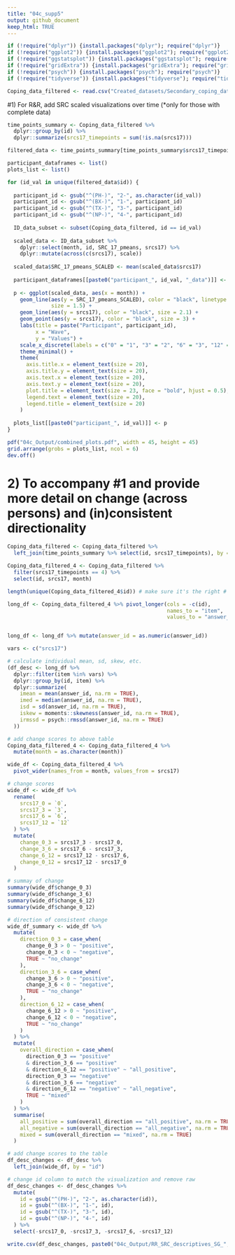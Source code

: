 ```yaml
---
title: "04c_supp5"
output: github_document
keep_html: TRUE
---
```


```r
if (!require("dplyr")) {install.packages("dplyr"); require("dplyr")}
if (!require("ggplot2")) {install.packages("ggplot2"); require("ggplot2")}
if (!require("ggstatsplot")) {install.packages("ggstatsplot"); require("ggstatsplot")}
if (!require("gridExtra")) {install.packages("gridExtra"); require("gridExtra")}
if (!require("psych")) {install.packages("psych"); require("psych")}
if (!require("tidyverse")) {install.packages("tidyverse"); require("tidyverse")}
```

```r
Coping_data_filtered <- read.csv("Created_datasets/Secondary_coping_data_2024_07_12.csv")
```

#1) For R&R, add SRC scaled visualizations over time (*only for those with complete data)
```r
time_points_summary <- Coping_data_filtered %>%
  dplyr::group_by(id) %>%
  dplyr::summarize(srcs17_timepoints = sum(!is.na(srcs17)))

filtered_data <- time_points_summary[time_points_summary$srcs17_timepoints == 4, ]

participant_dataframes <- list()
plots_list <- list()

for (id_val in unique(filtered_data$id)) {
  
  participant_id <- gsub("^(PH-)", "2-", as.character(id_val))
  participant_id <- gsub("^(BX-)", "1-", participant_id)
  participant_id <- gsub("^(TX-)", "3-", participant_id)
  participant_id <- gsub("^(NP-)", "4-", participant_id)
  
  ID_data_subset <- subset(Coping_data_filtered, id == id_val)
  
  scaled_data <- ID_data_subset %>%
    dplyr::select(month, id, SRC_17_pmeans, srcs17) %>%
    dplyr::mutate(across(c(srcs17), scale))
  
  scaled_data$SRC_17_pmeans_SCALED <- mean(scaled_data$srcs17)
  
  participant_dataframes[[paste0("participant_", id_val, "_data")]] <- scaled_data
  
  p <- ggplot(scaled_data, aes(x = month)) +
    geom_line(aes(y = SRC_17_pmeans_SCALED), color = "black", linetype = "dashed", 
              size = 1.5) +  
    geom_line(aes(y = srcs17), color = "black", size = 2.1) +
    geom_point(aes(y = srcs17), color = "black", size = 3) +  
    labs(title = paste("Participant", participant_id),  
         x = "Wave",
         y = "Values") +
    scale_x_discrete(labels = c("0" = "1", "3" = "2", "6" = "3", "12" = "4")) +  
    theme_minimal() + 
    theme(
      axis.title.x = element_text(size = 20),   
      axis.title.y = element_text(size = 20),   
      axis.text.x = element_text(size = 20),    
      axis.text.y = element_text(size = 20),    
      plot.title = element_text(size = 23, face = "bold", hjust = 0.5), 
      legend.text = element_text(size = 20),    
      legend.title = element_text(size = 20)    
    )
  
  plots_list[[paste0("participant_", id_val)]] <- p
}

pdf("04c_Output/combined_plots.pdf", width = 45, height = 45)
grid.arrange(grobs = plots_list, ncol = 6)  
dev.off()

```

# 2) To accompany #1 and provide more detail on change (across persons) and (in)consistent directionality
```r
Coping_data_filtered <- Coping_data_filtered %>%
  left_join(time_points_summary %>% select(id, srcs17_timepoints), by = "id")

Coping_data_filtered_4 <- Coping_data_filtered %>%
  filter(srcs17_timepoints == 4) %>%
  select(id, srcs17, month)

length(unique(Coping_data_filtered_4$id)) # make sure it's the right #

long_df <- Coping_data_filtered_4 %>% pivot_longer(cols = -c(id), 
                                                   names_to = "item", 
                                                   values_to = "answer_id")


long_df <- long_df %>% mutate(answer_id = as.numeric(answer_id))

vars <- c("srcs17")

# calculate individual mean, sd, skew, etc. 
(df_desc <- long_df %>%
  dplyr::filter(item %in% vars) %>%  
  dplyr::group_by(id, item) %>%
  dplyr::summarize(
    imean = mean(answer_id, na.rm = TRUE),
    imed = median(answer_id, na.rm = TRUE),
    isd = sd(answer_id, na.rm = TRUE),
    iskew = moments::skewness(answer_id, na.rm = TRUE),
    irmssd = psych::rmssd(answer_id, na.rm = TRUE)
  ))

# add change scores to above table
Coping_data_filtered_4 <- Coping_data_filtered_4 %>%
  mutate(month = as.character(month))

wide_df <- Coping_data_filtered_4 %>%
  pivot_wider(names_from = month, values_from = srcs17)

# change scores
wide_df <- wide_df %>%
  rename(
    srcs17_0 = `0`,
    srcs17_3 = `3`,
    srcs17_6 = `6`,
    srcs17_12 = `12`
  ) %>%
  mutate(
    change_0_3 = srcs17_3 - srcs17_0,
    change_3_6 = srcs17_6 - srcs17_3,
    change_6_12 = srcs17_12 - srcs17_6,
    change_0_12 = srcs17_12 - srcs17_0
  )

# summay of change 
summary(wide_df$change_0_3)
summary(wide_df$change_3_6)
summary(wide_df$change_6_12)
summary(wide_df$change_0_12)

# direction of consistent change
wide_df_summary <- wide_df %>%
  mutate(
    direction_0_3 = case_when(
      change_0_3 > 0 ~ "positive",
      change_0_3 < 0 ~ "negative",
      TRUE ~ "no_change"
    ),
    direction_3_6 = case_when(
      change_3_6 > 0 ~ "positive",
      change_3_6 < 0 ~ "negative",
      TRUE ~ "no_change"
    ),
    direction_6_12 = case_when(
      change_6_12 > 0 ~ "positive",
      change_6_12 < 0 ~ "negative",
      TRUE ~ "no_change"
    )
  ) %>%
  mutate(
    overall_direction = case_when(
      direction_0_3 == "positive" 
      & direction_3_6 == "positive" 
      & direction_6_12 == "positive" ~ "all_positive",
      direction_0_3 == "negative" 
      & direction_3_6 == "negative"
      & direction_6_12 == "negative" ~ "all_negative",
      TRUE ~ "mixed"
    )
  ) %>%
  summarise(
    all_positive = sum(overall_direction == "all_positive", na.rm = TRUE),
    all_negative = sum(overall_direction == "all_negative", na.rm = TRUE),
    mixed = sum(overall_direction == "mixed", na.rm = TRUE)
  )

# add change scores to the table
df_desc_changes <- df_desc %>%
  left_join(wide_df, by = "id")

# change id column to match the visualization and remove raw
df_desc_changes <- df_desc_changes %>%
  mutate(
    id = gsub("^(PH-)", "2-", as.character(id)),
    id = gsub("^(BX-)", "1-", id),
    id = gsub("^(TX-)", "3-", id),
    id = gsub("^(NP-)", "4-", id)
  ) %>%
  select(-srcs17_0, -srcs17_3, -srcs17_6, -srcs17_12)  

write.csv(df_desc_changes, paste0("04c_Output/RR_SRC_descriptives_SG_", Sys.Date(), ".csv")) 
```

